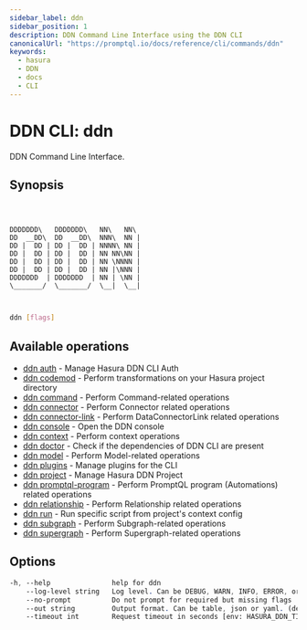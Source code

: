 ```yaml
---
sidebar_label: ddn
sidebar_position: 1
description: DDN Command Line Interface using the DDN CLI
canonicalUrl: "https://promptql.io/docs/reference/cli/commands/ddn"
keywords:
  - hasura
  - DDN
  - docs
  - CLI
---
```


# DDN CLI: ddn

DDN Command Line Interface.

## Synopsis

```

       

DDDDDDD\   DDDDDDD\   NN\   NN\ 
DD  __DD\  DD  __DD\  NNN\  NN |
DD |  DD | DD |  DD | NNNN\ NN |
DD |  DD | DD |  DD | NN NN\NN |
DD |  DD | DD |  DD | NN \NNNN |
DD |  DD | DD |  DD | NN |\NNN |
DDDDDDD  | DDDDDDD  | NN | \NN |
\_______/  \_______/  \__|  \__|



```

```bash
ddn [flags]
```

## Available operations

- [ddn auth](/reference/cli/commands/ddn_auth) - Manage Hasura DDN CLI Auth
- [ddn codemod](/reference/cli/commands/ddn_codemod) - Perform transformations on your Hasura project directory
- [ddn command](/reference/cli/commands/ddn_command) - Perform Command-related operations
- [ddn connector](/reference/cli/commands/ddn_connector) - Perform Connector related operations
- [ddn connector-link](/reference/cli/commands/ddn_connector-link) - Perform DataConnectorLink related operations
- [ddn console](/reference/cli/commands/ddn_console) - Open the DDN console
- [ddn context](/reference/cli/commands/ddn_context) - Perform context operations
- [ddn doctor](/reference/cli/commands/ddn_doctor) - Check if the dependencies of DDN CLI are present
- [ddn model](/reference/cli/commands/ddn_model) - Perform Model-related operations
- [ddn plugins](/reference/cli/commands/ddn_plugins) - Manage plugins for the CLI
- [ddn project](/reference/cli/commands/ddn_project) - Manage Hasura DDN Project
- [ddn promptql-program](/reference/cli/commands/ddn_promptql-program) - Perform PromptQL program (Automations) related operations
- [ddn relationship](/reference/cli/commands/ddn_relationship) - Perform Relationship related operations
- [ddn run](/reference/cli/commands/ddn_run) - Run specific script from project's context config
- [ddn subgraph](/reference/cli/commands/ddn_subgraph) - Perform Subgraph-related operations
- [ddn supergraph](/reference/cli/commands/ddn_supergraph) - Perform Supergraph-related operations

## Options

```sass
-h, --help               help for ddn
    --log-level string   Log level. Can be DEBUG, WARN, INFO, ERROR, or FATAL. (default "INFO")
    --no-prompt          Do not prompt for required but missing flags
    --out string         Output format. Can be table, json or yaml. (default "table")
    --timeout int        Request timeout in seconds [env: HASURA_DDN_TIMEOUT] (default 100)
```


